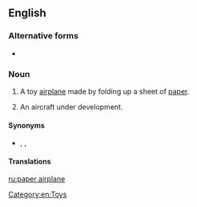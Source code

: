<!-- If you edit this page, please also edit "paper aeroplane" to keep these two pages in synch-->
==English==

===Alternative forms===
* {{l|en|paper aeroplane}} {{qualifier|British}}

===Noun===
{{en-noun|head=[[paper]] [[airplane]]}}

# {{label|en|US}} A toy [[airplane]] made by folding up a sheet of [[paper]].
# {{label|en|US|aeronautics}} An aircraft under development.

====Synonyms====
* {{l|en|paper flier}}, {{l|en|paper flyer}}, {{l|en|paper plane}}

====Translations====
{{trans-see|paper aeroplane}}

<!-- If you edit this page, please also edit "paper aeroplane" to keep these two pages in synch -->

[[Category:en:Toys]]

[[ru:paper airplane]]
